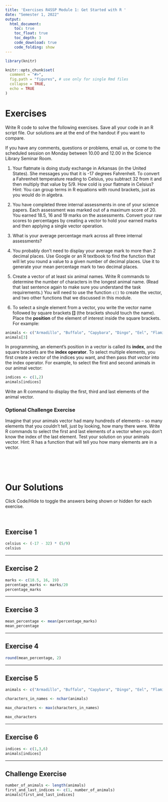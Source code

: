 ```yaml
---
title: 'Exercises R4SSP Module 1: Get Started with R '
date: "Semester 1, 2022"
output:
  html_document:
    toc: true
    toc_float: true
    toc_depth: 3
    code_download: true
    code_folding: show
---
```


```r
library(knitr)

knitr::opts_chunk$set(
  comment = "#>",
  fig.path = "figures", # use only for single Rmd files
  collapse = TRUE,
  echo = TRUE
)


```

# Exercises
Write R code to solve the following exercises. Save all your code in an R script file. Our solutions are at the end of the handout if you want to compare.

If you have any comments, questions or problems, email us, or come to the scheduled session on Monday between 10.00 and 12.00 in the Science Library Seminar Room.

1. Your flatmate is doing study exchange in Arkansas (in the United States). She messages you that it is -17 degrees Fahrenheit. To convert a Fahrenheit temperature reading to Celsius, you subtract 32 from it and then multiply that value by 5/9. How cold is your flatmate in Celsius? Hint: You can group terms in R equations with round brackets, just as you would do in algebra.

2. You have completed three internal assessments in one of your science papers. Each assessment was marked out of a maximum score of 20. You earned 18.5, 16 and 19 marks on the assessments. Convert your raw scores to percentages by creating a vector to hold your earned marks and then applying a single vector operation.

3. What is your average percentage mark across all three internal assessments?

4. You probably don't need to display your average mark to more than 2 decimal places. Use Google or an R textbook to find the function that will let you round a value to a given number of decimal places. Use it to generate your mean percentage mark to two decimal places.

5. Create a vector of at least six animal names. Write R commands to determine the number of characters in the longest animal name. (Read that last sentence again to make sure you understand the task requirements.) You will need to use the function `c()` to create the vector, and two other functions that we discussed in this module. 

6. To select a single element from a vector, you write the vector name followed by square brackets **[]** (the brackets should touch the name). Place the **position** of the element of interest inside the square brackets. For example:
  
```r
animals <- c("Armadillo", "Buffalo", "Capybara", "Dingo", "Eel", "Flamingo")
animals[3]
```

In programming, an element's position in a vector is called its **index**, and the square brackets are the **index operator**. To select multiple elements, you first create a vector of the indices you want, and then pass *that vector* into the index operator. For example, to select the first and second animals in our animal vector:

```r
indices <- c(1,2)
animals[indices]
```

Write an R command to display the first, third and last elements of the animal vector.


### Optional Challenge Exercise
Imagine that your animals vector had many hundreds of elements -- so many elements that you couldn't tell, just by looking, how many there were. Write R commands to select the first and last elements of a vector when you don't know the index of the last element. Test your solution on your animals vector. Hint: R has a function that will tell you how many elements are in a vector.

\

\

# Our Solutions

Click Code/Hide to toggle the answers being shown or hidden for each exercise.

\

## Exercise 1
```r
celsius <- (-17 - 32) * (5/9)
celsius
```

---

## Exercise 2
```r
marks <- c(18.5, 16, 19)
percentage_marks <- marks/20
percentage_marks
```

---

## Exercise 3
```r
mean_percentage <- mean(percentage_marks)
mean_percentage
```

---

## Exercise 4
```r
round(mean_percentage, 2)
```

---

## Exercise 5
```r
animals <- c("Armadillo", "Buffalo", "Capybara", "Dingo", "Eel", "Flamingo")

characters_in_names <- nchar(animals)

max_characters <- max(characters_in_names)

max_characters
```

---

## Exercise 6

```r

indices <- c(1,3,6)
animals[indices]
```

---

## Challenge Exercise

```r
number_of_animals <- length(animals)
first_and_last_indices <- c(1, number_of_animals)
animals[first_and_last_indices]

```
